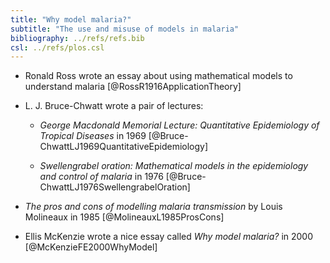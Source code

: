 ```yaml
---
title: "Why model malaria?" 
subtitle: "The use and misuse of models in malaria" 
bibliography: ../refs/refs.bib
csl: ../refs/plos.csl
---
```


+ Ronald Ross wrote an essay about using mathematical models to understand malaria [@RossR1916ApplicationTheory] 

+ L. J. Bruce-Chwatt wrote a pair of lectures:

    - *George Macdonald Memorial Lecture: Quantitative Epidemiology of Tropical Diseases* in 1969 [@Bruce-ChwattLJ1969QuantitativeEpidemiology]

    - *Swellengrabel oration: Mathematical models in the epidemiology and control of malaria* in 1976 [@Bruce-ChwattLJ1976SwellengrabelOration]

+ *The pros and cons of modelling malaria transmission* by Louis Molineaux in 1985 [@MolineauxL1985ProsCons]

+ Ellis McKenzie wrote a nice essay called *Why model malaria?* in 2000 [@McKenzieFE2000WhyModel]


